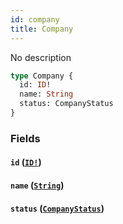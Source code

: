 ```yaml
---
id: company
title: Company
---
```


No description

```graphql
type Company {
  id: ID!
  name: String
  status: CompanyStatus
}
```

### Fields

#### `id` ([`ID!`](/docs/partners/truework/scalars/id))

#### `name` ([`String`](/docs/partners/truework/scalars/string))

#### `status` ([`CompanyStatus`](/docs/partners/truework/enums/company-status))
